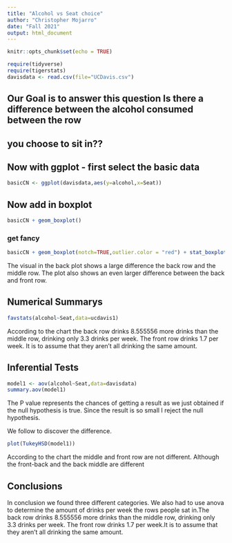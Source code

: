 ```yaml
---
title: "Alcohol vs Seat choice"
author: "Christopher Mojarro"
date: "Fall 2021"
output: html_document
---
```


```r
knitr::opts_chunk$set(echo = TRUE)
```

```r
require(tidyverse)
require(tigerstats)
davisdata <- read.csv(file="UCDavis.csv")
```
## Our Goal is to answer this question Is there a difference between the alcohol consumed between the row
## you choose to sit in??

## Now with ggplot - first select the basic data

```r
basicCN <- ggplot(davisdata,aes(y=alcohol,x=Seat))
```
## Now add in boxplot

```r
basicCN + geom_boxplot()
```
  
  
### get fancy  

```r
basicCN + geom_boxplot(notch=TRUE,outlier.color = "red") + stat_boxplot(geom ='errorbar') + labs(title="Fancy notch boxplot \n with 2 lines")
```

The visual in the back plot shows a large difference the back row and the
middle row. The plot also shows an even larger difference between the back and 
front row.

## Numerical Summarys 

```r
favstats(alcohol~Seat,data=ucdavis1)
```

According to the chart the back row drinks 8.555556 more drinks than the 
middle row, drinking only 3.3 drinks per week. The front row drinks 1.7 per week.
It is to assume that they aren't all drinking the same amount. 

## Inferential Tests

```r
model1 <- aov(alcohol~Seat,data=davisdata)
summary.aov(model1)
```

The P value represents the chances of getting a result as we just obtained if the 
null hypothesis is true. Since the result is so small I reject the null hypothesis.

We follow to discover the difference.

```r
plot(TukeyHSD(model1))
```


According to the chart the middle and front row are not different. Although
the front-back and the back middle are different

## Conclusions

In conclusion we found three different categories. We also had to use anova 
to determine the amount of drinks per week the rows people sat in.The back 
row drinks 8.555556 more drinks than the middle row, drinking only 3.3 
drinks per week. The front row drinks 1.7 per week.It is to assume that they
aren't all drinking the same amount. 


